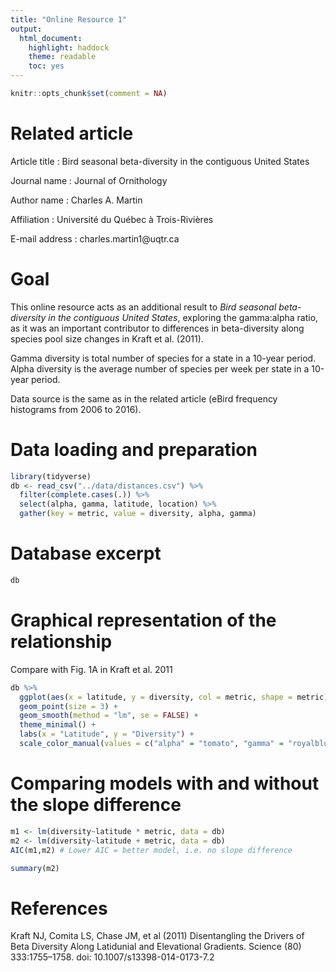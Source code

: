 ```yaml
---
title: "Online Resource 1"
output:
  html_document:
    highlight: haddock
    theme: readable
    toc: yes
---
```

```r
knitr::opts_chunk$set(comment = NA)
```

# Related article

Article title : Bird seasonal beta-diversity in the contiguous United States

Journal name : Journal of Ornithology

Author name : Charles A. Martin

Affiliation : Université du Québec à Trois-Rivières

E-mail address : charles.martin1@uqtr.ca

# Goal

This online resource acts as an additional result to *Bird seasonal beta-diversity in the contiguous United States*, exploring the gamma:alpha ratio, as it was an important contributor to differences in beta-diversity along species pool size changes in Kraft et al. (2011).

Gamma diversity is total number of species for a state in a 10-year period. Alpha diversity is the average number of species per week per state in a 10-year period.

Data source is the same as in the related article (eBird frequency histograms from 2006 to 2016).

# Data loading and preparation
```r
library(tidyverse)
db <- read_csv("../data/distances.csv") %>%
  filter(complete.cases(.)) %>% 
  select(alpha, gamma, latitude, location) %>% 
  gather(key = metric, value = diversity, alpha, gamma)
```

# Database excerpt
```r
db
```

# Graphical representation of the relationship
Compare with Fig. 1A in Kraft et al. 2011
```r
db %>%
  ggplot(aes(x = latitude, y = diversity, col = metric, shape = metric)) +
  geom_point(size = 3) +
  geom_smooth(method = "lm", se = FALSE) +
  theme_minimal() +
  labs(x = "Latitude", y = "Diversity") +
  scale_color_manual(values = c("alpha" = "tomato", "gamma" = "royalblue"))
```

# Comparing models with and without the slope difference
```r
m1 <- lm(diversity~latitude * metric, data = db)
m2 <- lm(diversity~latitude + metric, data = db)
AIC(m1,m2) # Lower AIC = better model, i.e. no slope difference

summary(m2)
```

# References
Kraft NJ, Comita LS, Chase JM, et al (2011) Disentangling the Drivers of Beta Diversity Along Latidunial and Elevational Gradients. Science (80) 333:1755–1758. doi: 10.1007/s13398-014-0173-7.2
